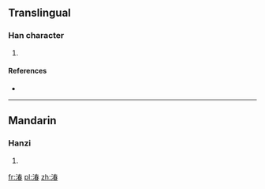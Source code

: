 ==Translingual==

===Han character===
{{Han char|rn=85|rad=水|as=09|sn=12|four=35163|canj=EQKA}}

# {{defn|Han|sort=水09}}

====References====
* {{Han ref|kx=0639.050|dkj=17899|hdz=31666.100|uh=6E77|ud=28279|bh=DA50|bd=55888}}

----

==Mandarin==

===Hanzi===
{{cmn-hanzi|pin=[[chuí]] ([[chui2]])|wg=ch'ui<sup>2</sup>}}

# {{defn|lang=cmn|sort=水09}}

[[fr:湷]]
[[pl:湷]]
[[zh:湷]]